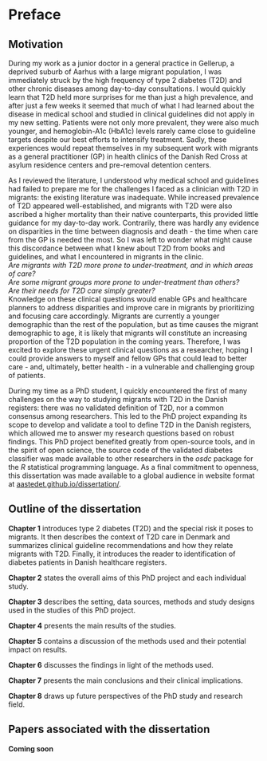 # Preface {.unnumbered}

## Motivation

During my work as a junior doctor in a general practice in Gellerup, a deprived suburb of Aarhus with a large migrant population, I was immediately struck by the high frequency of type 2 diabetes (T2D) and other chronic diseases among day-to-day consultations. I would quickly learn that T2D held more surprises for me than just a high prevalence, and after just a few weeks it seemed that much of what I had learned about the disease in medical school and studied in clinical guidelines did not apply in my new setting. Patients were not only more prevalent, they were also much younger, and hemoglobin-A1c (HbA1c) levels rarely came close to guideline targets despite our best efforts to intensify treatment. Sadly, these experiences would repeat themselves in my subsequent work with migrants as a general practitioner (GP) in health clinics of the Danish Red Cross at asylum residence centers and pre-removal detention centers.

As I reviewed the literature, I understood why medical school and guidelines had failed to prepare me for the challenges I faced as a clinician with T2D in migrants: the existing literature was inadequate. While increased prevalence of T2D appeared well-established, and migrants with T2D were also ascribed a higher mortality than their native counterparts, this provided little guidance for my day-to-day work. Contrarily, there was hardly any evidence on disparities in the time between diagnosis and death - the time when care from the GP is needed the most. So I was left to wonder what might cause this discordance between what I knew about T2D from books and guidelines, and what I encountered in migrants in the clinic.\
*Are migrants with T2D more prone to under-treatment, and in which areas of care?\
Are some migrant groups more prone to under-treatment than others?\
Are their needs for T2D care simply greater?*\
Knowledge on these clinical questions would enable GPs and healthcare planners to address disparities and improve care in migrants by prioritizing and focusing care accordingly. Migrants are currently a younger demographic than the rest of the population, but as time causes the migrant demographic to age, it is likely that migrants will constitute an increasing proportion of the T2D population in the coming years. Therefore, I was excited to explore these urgent clinical questions as a researcher, hoping I could provide answers to myself and fellow GPs that could lead to better care - and, ultimately, better health - in a vulnerable and challenging group of patients.

During my time as a PhD student, I quickly encountered the first of many challenges on the way to studying migrants with T2D in the Danish registers: there was no validated definition of T2D, nor a common consensus among researchers. This led to the PhD project expanding its scope to develop and validate a tool to define T2D in the Danish registers, which allowed me to answer my research questions based on robust findings. This PhD project benefited greatly from open-source tools, and in the spirit of open science, the source code of the validated diabetes classifier was made available to other researchers in the *osdc* package for the *R* statistical programming language. As a final commitment to openness, this dissertation was made available to a global audience in website format at [aastedet.github.io/dissertation/](https://aastedet.github.io/dissertation/).

## Outline of the dissertation

**Chapter 1** introduces type 2 diabetes (T2D) and the special risk it poses to migrants. It then describes the context of T2D care in Denmark and summarizes clinical guideline recommendations and how they relate migrants with T2D. Finally, it introduces the reader to identification of diabetes patients in Danish healthcare registers.

**Chapter 2** states the overall aims of this PhD project and each individual study.

**Chapter 3** describes the setting, data sources, methods and study designs used in the studies of this PhD project.

**Chapter 4** presents the main results of the studies.

**Chapter 5** contains a discussion of the methods used and their potential impact on results.

**Chapter 6** discusses the findings in light of the methods used.

**Chapter 7** presents the main conclusions and their clinical implications.

**Chapter 8** draws up future perspectives of the PhD study and research field.

\newpage

## Papers associated with the dissertation

**Coming soon**

```{=tex}
\newpage

{\let\clearpage\relax \tableofcontents} 
```
